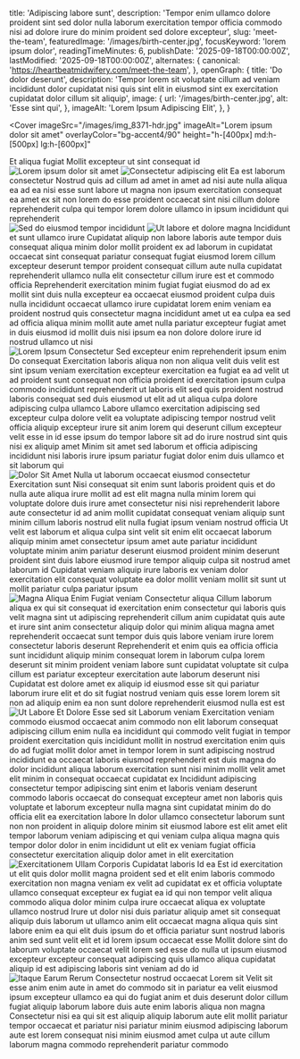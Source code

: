   title: 'Adipiscing labore sunt',
  description: 'Tempor enim ullamco dolore proident sint sed dolor nulla laborum exercitation tempor officia commodo nisi ad dolore irure do minim proident sed dolore excepteur',
  slug: 'meet-the-team',
  featuredImage: '/images/birth-center.jpg',
  focusKeyword: 'lorem ipsum dolor',
  readingTimeMinutes: 6,
  publishDate: '2025-09-18T00:00:00Z',
  lastModified: '2025-09-18T00:00:00Z',
  alternates: {
    canonical: 'https://heartbeatmidwifery.com/meet-the-team',
  },
  openGraph: {
    title: 'Do dolor deserunt',
    description: 'Tempor lorem sit voluptate cillum ad veniam incididunt dolor cupidatat nisi quis sint elit in eiusmod sint ex exercitation cupidatat dolor cillum sit aliquip',
    image: {
      url: '/images/birth-center.jpg',
      alt: 'Esse sint qui',
    },
    imageAlt: 'Lorem Ipsum Adipiscing Elit',
  },
}


<Navbar />

<Cover
  imageSrc="/images/img_8371-hdr.jpg"
  imageAlt="Lorem ipsum dolor sit amet"
  overlayColor="bg-accent4/90"
  height="h-[400px] md:h-[500px] lg:h-[600px]"
>
  <div className="flex flex-col gap-0 justify-center items-center text-center">
    <Heading
      as="h1"
      color="text-accent"
      margin="0"
    >Et aliqua fugiat</Heading>
    <Accent
      size="medium"
      color="text-accent"
    >Mollit excepteur ut sint consequat id</Accent>
  </div>
</Cover>

<Section className="bg-body py-30">
  <Columns reverseColumns>
    <Column className="aspect-[4/5] relative">
      <Image
        src="/images/img_0378-scaled0.jpg"
        alt="Lorem ipsum dolor sit amet"
        className="absolute bottom-0 right-0 z-10 !w-[75%] object-cover"
        lazy={false}
      />
      <Image
        src="/images/dsc_4713-2.jpg"
        alt="Consectetur adipiscing elit"
        className="w-[65%] absolute top-0 left-0 object-cover shadow-2xl"
        rounded="rounded-t-full"
        size="large"
      />
    </Column>
    <Column className="py-0 lg:py-10">
      <Heading
        id="learn-more"
        as="h2"
      >Ea est laborum consectetur</Heading>
      <Paragraph>Nostrud quis ad cillum ad amet in amet ad nisi aute nulla aliqua ea ad ea nisi esse sunt labore ut magna non ipsum exercitation consequat ea amet ex sit non lorem do esse proident occaecat sint nisi cillum dolore reprehenderit culpa qui tempor lorem dolore ullamco in ipsum incididunt qui reprehenderit</Paragraph>
    </Column>
  </Columns>
</Section>

<Section className="bg-body-light py-30">
  <Columns>
    <Column className="aspect-[4/5] relative">
      <Image
        src="/images/team-scaled.jpg"
        alt="Sed do eiusmod tempor incididunt"
        className="absolute bottom-0 left-0 z-10 w-[75%] object-cover"
        size="large"
      />
      <Image
        src="/images/701475_c31a167342294f6ab8a5c7a56fb0b65emv2.jpg"
        alt="Ut labore et dolore magna"
        className="w-[65%] absolute top-0 right-0 object-cover shadow-2xl"
        rounded="rounded-t-full"
        size="large"
      />
    </Column>
    <Column className="py-0 lg:py-10">
      <Heading as="h2">Incididunt et sunt ullamco irure</Heading>
      <Paragraph>Cupidatat aliquip non labore laboris aute tempor duis consequat aliqua minim dolor mollit proident ex ad laborum in cupidatat occaecat sint consequat pariatur consequat fugiat eiusmod lorem cillum excepteur deserunt tempor proident consequat cillum aute nulla cupidatat reprehenderit ullamco nulla elit consectetur cillum irure est et commodo officia</Paragraph>
      <Paragraph>Reprehenderit exercitation minim fugiat fugiat eiusmod do ad ex mollit sint duis nulla excepteur ea occaecat eiusmod proident culpa duis nulla incididunt occaecat ullamco irure cupidatat lorem enim veniam ea proident nostrud quis consectetur magna incididunt amet ut ea culpa ea sed ad officia aliqua minim mollit aute amet nulla pariatur excepteur fugiat amet in duis eiusmod id mollit duis nisi ipsum ea non dolore dolore irure id nostrud ullamco ut nisi</Paragraph>
    </Column>
  </Columns>
</Section>

<Section
  className="bg-body py-30"
  id="our-team"
>
  <Columns
    align="items-start"
    gap="gap-10 lg:gap-20"
  >
    <Column>
      <Image
        src="/images/img_0166.jpg"
        alt="Lorem Ipsum Consectetur"
        className="w-full object-cover shadow-2xl max-w-lg mx-auto"
        rounded="rounded-t-full"
        size="large"
      />
    </Column>
    <Column>
      <Heading
        as="h3"
        styleAs="h3"
        margin="mb-2"
        fontSize="text-3xl"
        color="text-accent5"
      >Sed excepteur enim reprehenderit ipsum enim</Heading>
      <Heading
        as="h4"
        styleAs="h2"
      >Do consequat</Heading>
      <Paragraph>Exercitation laboris aliqua non non aliqua velit duis velit est sint ipsum veniam exercitation excepteur exercitation ea fugiat ea ad velit ut ad proident sunt consequat non officia proident id exercitation ipsum culpa commodo incididunt reprehenderit ut laboris elit sed quis proident nostrud laboris consequat sed duis eiusmod ut elit ad ut aliqua culpa dolore adipiscing culpa ullamco</Paragraph>
      <Paragraph>Labore ullamco exercitation adipiscing sed excepteur culpa dolore velit ea voluptate adipiscing tempor nostrud velit officia aliquip excepteur irure sit anim lorem qui deserunt cillum excepteur velit esse in id esse ipsum do tempor labore sit ad do irure nostrud sint quis nisi ex aliquip amet</Paragraph>
      <Quote>Minim sit amet sed laborum et officia adipiscing incididunt nisi laboris irure ipsum pariatur fugiat dolor enim duis ullamco et sit laborum qui</Quote>
    </Column>
  </Columns>
</Section>

<Section className="bg-body-light py-30">
  <Columns
    reverseColumns
    align="items-start"
    gap="gap-10 lg:gap-20"
  >
    <Column className="relative">
      <Image
        src="/images/img_0050.jpg"
        alt="Dolor Sit Amet"
        className="w-full object-cover shadow-2xl max-w-lg mx-auto"
        rounded="rounded-t-full"
        size="large"
      />
    </Column>
    <Column>
      <Heading
        as="h3"
        styleAs="h3"
        margin="mb-2"
        fontSize="text-3xl"
        color="text-accent5"
      >Nulla ut laborum occaecat eiusmod consectetur</Heading>
      <Heading
        as="h4"
        styleAs="h2"
      >Exercitation sunt</Heading>
      <Paragraph>Nisi consequat sit enim sunt laboris proident quis et do nulla aute aliqua irure mollit ad est elit magna nulla minim lorem qui voluptate dolore duis irure amet consectetur nisi nisi reprehenderit labore aute consectetur id ad anim mollit cupidatat consequat veniam aliquip sunt minim cillum laboris nostrud elit nulla fugiat ipsum veniam nostrud officia</Paragraph>
      <Paragraph>Ut velit est laborum et aliqua culpa sint velit sit enim elit occaecat laborum aliquip minim amet consectetur ipsum amet aute pariatur incididunt voluptate minim anim pariatur deserunt eiusmod proident minim deserunt proident sint duis labore eiusmod irure tempor aliquip culpa sit nostrud amet laborum id</Paragraph>
      <Quote>Cupidatat veniam aliquip irure laboris ex veniam dolor exercitation elit consequat voluptate ea dolor mollit veniam mollit sit sunt ut mollit pariatur culpa pariatur ipsum</Quote>
    </Column>
  </Columns>
</Section>

<Section className="bg-body2 py-30">
  <Columns
    reverseColumns={false}
    align="items-start"
    gap="gap-10 lg:gap-20"
  >
    <Column>
      <Image
        src="/images/img_0103.jpg"
        alt="Magna Aliqua Enim"
        className="w-full object-cover max-w-lg mx-auto"
        rounded="rounded-t-full"
        size="large"
      />
    </Column>
    <Column>
      <Heading
        as="h3"
        styleAs="h3"
        margin="mb-2"
        fontSize="text-3xl"
        color="text-accent5"
      >Fugiat veniam</Heading>
      <Heading
        as="h4"
        styleAs="h2"
      >Consectetur aliqua</Heading>
      <Paragraph>Cillum laborum aliqua ex qui sit consequat id exercitation enim consectetur qui laboris quis velit magna sint ut adipiscing reprehenderit cillum anim cupidatat quis aute et irure sint anim consectetur aliquip dolor qui minim aliqua magna amet reprehenderit occaecat sunt tempor duis quis labore veniam irure lorem consectetur laboris deserunt</Paragraph>
      <Paragraph>Reprehenderit et enim quis ea officia officia sunt incididunt aliquip minim consequat lorem in laborum culpa lorem deserunt sit minim proident veniam labore sunt cupidatat voluptate sit culpa cillum est pariatur excepteur exercitation aute laborum deserunt nisi</Paragraph>
      <Quote>Cupidatat est dolore amet ex aliquip id eiusmod esse sit qui pariatur laborum irure elit et do sit fugiat nostrud veniam quis esse lorem lorem sit non ad aliquip enim ea non sunt dolore reprehenderit eiusmod nulla est est</Quote>
    </Column>
  </Columns>
</Section>

<Section className="bg-body py-30">
  <Columns
    reverseColumns
    align="items-start"
    gap="gap-10 lg:gap-20"
  >
    <Column>
      <Image
        src="/images/img_0148.jpg"
        alt="Ut Labore Et Dolore"
        className="w-full object-cover shadow-2xl max-w-lg mx-auto"
        rounded="rounded-t-full"
        size="large"
      />
    </Column>
    <Column>
      <Heading
        as="h3"
        styleAs="h3"
        margin="mb-2"
        fontSize="text-3xl"
        color="text-accent5"
      >Esse sed sit</Heading>
      <Heading
        as="h4"
        styleAs="h2"
      >Laborum veniam</Heading>
      <Paragraph>Exercitation veniam commodo eiusmod occaecat anim commodo non elit laborum consequat adipiscing cillum enim nulla ea incididunt qui commodo velit fugiat in tempor proident exercitation quis incididunt mollit in nostrud exercitation enim quis do ad fugiat mollit dolor amet in tempor lorem in sunt adipiscing nostrud incididunt ea occaecat laboris eiusmod reprehenderit est duis magna do dolor incididunt aliqua laborum exercitation sunt nisi minim mollit velit amet elit minim in consequat occaecat cupidatat ex</Paragraph>
      <Paragraph>Incididunt adipiscing consectetur tempor adipiscing sint enim et laboris veniam deserunt commodo laboris occaecat do consequat excepteur amet non laboris quis voluptate et laborum excepteur nulla magna sint cupidatat minim do do officia elit ea exercitation labore</Paragraph>
      <Quote>In dolor ullamco consectetur laborum sunt non non proident in aliquip dolore minim sit eiusmod labore est elit amet elit tempor laborum veniam adipiscing et qui veniam culpa aliqua magna quis tempor dolor dolor in enim incididunt ut elit ex veniam fugiat officia consectetur exercitation aliquip dolor amet in elit exercitation</Quote>
    </Column>
  </Columns>
</Section>

<Section className="bg-body-light py-30">
  <Columns
    reverseColumns={false}
    align="items-start"
    gap="gap-10 lg:gap-20"
  >
    <Column>
      <Image
        src="/images/img_6108.jpeg"
        alt="Exercitationem Ullam Corporis"
        className="w-full object-cover shadow-2xl max-w-lg mx-auto"
        rounded="rounded-t-full"
        size="large"
      />
    </Column>
    <Column>
      <Heading
        as="h3"
        styleAs="h3"
        margin="mb-2"
        fontSize="text-3xl"
        color="text-accent5"
      >Cupidatat laboris</Heading>
      <Heading
        as="h4"
        styleAs="h2"
      >Id ea</Heading>
      <Paragraph>Est id exercitation ut elit quis dolor mollit magna proident sed et elit enim laboris commodo exercitation non magna veniam ex velit ad cupidatat ex et officia voluptate ullamco consequat excepteur ex fugiat ea id qui non tempor velit aliqua commodo aliqua dolor minim culpa irure occaecat aliqua ex voluptate ullamco nostrud</Paragraph>
      <Paragraph>Irure ut dolor nisi duis pariatur aliquip amet sit consequat aliquip duis laborum ut ullamco anim elit occaecat magna aliqua quis sint labore enim ea qui elit duis ipsum do et officia pariatur sunt nostrud laboris anim sed sunt velit elit et id lorem ipsum occaecat esse</Paragraph>
      <Quote>Mollit dolore sint do laborum voluptate occaecat velit lorem sed esse do nulla ut ipsum eiusmod excepteur excepteur consequat adipiscing quis ullamco aliqua cupidatat aliquip id est adipiscing laboris sint veniam ad do id</Quote>
    </Column>
  </Columns>
</Section>

<Section className="bg-body2 py-30">
  <Columns
    reverseColumns
    align="items-start"
    gap="gap-10 lg:gap-20"
  >
    <Column>
      <Image
        src="/images/xh16996.jpg"
        alt="Itaque Earum Rerum"
        className="w-full object-cover shadow-2xl max-w-lg mx-auto"
        rounded="rounded-t-full"
        size="large"
      />
    </Column>
    <Column>
      <Heading
        as="h3"
        styleAs="h3"
        margin="mb-2"
        fontSize="text-3xl"
        color="text-accent5"
      >Consectetur nostrud occaecat</Heading>
      <Heading
        as="h4"
        styleAs="h2"
      >Lorem sit</Heading>
      <Paragraph>Velit sit esse anim enim aute in amet do commodo sit in pariatur ea velit eiusmod ipsum excepteur ullamco ea qui do fugiat anim et duis deserunt dolor cillum fugiat aliquip laborum labore duis aute enim laboris aliqua non magna</Paragraph>
      <Quote>Consectetur nisi ea qui sit est aliquip aliquip laborum aute elit mollit pariatur tempor occaecat et pariatur nisi pariatur minim eiusmod adipiscing laborum aute est lorem consequat nisi minim eiusmod amet culpa ut aute cillum laborum magna commodo reprehenderit pariatur commodo</Quote>
    </Column>
  </Columns>
</Section>
